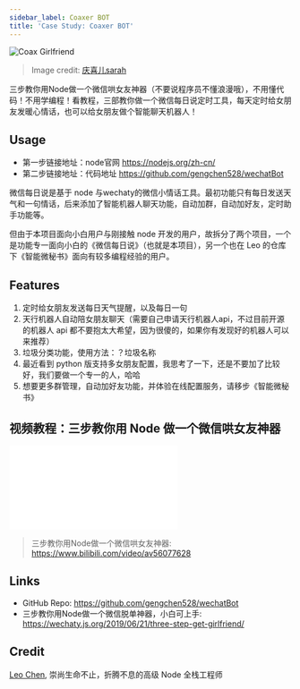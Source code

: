 ```yaml
---
sidebar_label: Coaxer BOT
title: 'Case Study: Coaxer BOT'
---
```


![Coax Girlfriend][coax_image]

> Image credit: [庆喜儿sarah][sarah_link]

三步教你用Node做一个微信哄女友神器（不要说程序员不懂浪漫哦），不用懂代码！不用学编程！看教程，三部教你做一个微信每日说定时工具，每天定时给女朋友发暖心情话，也可以给女朋友做个智能聊天机器人！

## Usage

- 第一步链接地址：node官网 https://nodejs.org/zh-cn/
- 第二步链接地址：代码地址 https://github.com/gengchen528/wechatBot

微信每日说是基于 node 与wechaty的微信小情话工具。最初功能只有每日发送天气和一句情话，后来添加了智能机器人聊天功能，自动加群，自动加好友，定时助手功能等。

但由于本项目面向小白用户与刚接触 node 开发的用户，故拆分了两个项目，一个是功能专一面向小白的《微信每日说》（也就是本项目），另一个也在 Leo 的仓库下《智能微秘书》面向有较多编程经验的用户。

## Features

1. 定时给女朋友发送每日天气提醒，以及每日一句
1. 天行机器人自动陪女朋友聊天（需要自己申请天行机器人api，不过目前开源的机器人 api 都不要抱太大希望，因为很傻的，如果你有发现好的机器人可以来推荐）
1. 垃圾分类功能，使用方法：？垃圾名称
1. 最近看到 python 版支持多女朋友配置，我思考了一下，还是不要加了比较好，我们要做一个专一的人，哈哈
1. 想要更多群管理，自动加好友功能，并体验在线配置服务，请移步《智能微秘书》

## 视频教程：三步教你用 Node 做一个微信哄女友神器

<div style={{
    position: 'relative',
    paddingBottom: '70%',
    paddingTop:'30px',
    height:0,
    overflow:'hidden',
  }}>
  <iframe
    src='//player.bilibili.com/player.html?aid=56077628'
    allowFullScreen
    webkitallowfullscreen="true"
    frameBorder="0"
    style={{
      position: 'absolute',
      top:0,
      left:0,
      width:'100%',
      height:'100%',
    }}
  >
  </iframe>
</div>

> 三步教你用Node做一个微信哄女友神器: <https://www.bilibili.com/video/av56077628>

## Links

- GitHub Repo: <https://github.com/gengchen528/wechatBot>
- 三步教你用Node做一个微信脱单神器，小白可上手: https://wechaty.js.org/2019/06/21/three-step-get-girlfriend/

## Credit

[Leo Chen](https://wechaty.js.org/contributors/gengchen528/), 崇尚生命不止，折腾不息的高级 Node 全栈工程师

[coax_image]: https://cdn.dribbble.com/users/923642/screenshots/3131802/_______.png
[sarah_link]: https://dribbble.com/shots/3131802-I-just-want-you-to-coax-me
